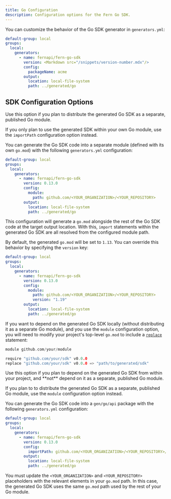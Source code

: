 ```yaml
---
title: Go Configuration
description: Configuration options for the Fern Go SDK.
---
```


You can customize the behavior of the Go SDK generator in `generators.yml`:

```yaml {7-8}
default-group: local
groups:
  local:
    generators:
      - name: fernapi/fern-go-sdk
        version: <Markdown src="/snippets/version-number.mdx"/>
        config:
          packageName: acme
        output:
          location: local-file-system
          path: ../generated/go
```

## SDK Configuration Options

<ParamField path="module" type="ModuleConfigSchema" required={false} toc={true}>
Use this option if you plan to distribute the generated Go SDK as a separate, published Go module.

<Note>If you only plan to use the generated SDK within your own Go module, use the `importPath` configuration option instead.</Note>

You can generate the Go SDK code into a separate module (defined with its own `go.mod`)
with the following `generators.yml` configuration:

```yaml {7-9}
default-group: local
groups:
  local:
    generators:
      - name: fernapi/fern-go-sdk
        version: 0.13.0
        config:
          module:
            path: github.com/<YOUR_ORGANIZATION>/<YOUR_REPOSITORY>
        output:
          location: local-file-system
          path: ../generated/go
```

This configuration will generate a `go.mod` alongside the rest of the Go SDK code at the target output
location. With this, `import` statements within the generated Go SDK are all resolved from the configured
module path.

By default, the generated `go.mod` will be set to `1.13`. You can override this behavior by specifying
the `version` key:

```yaml {10}
default-group: local
groups:
  local:
    generators:
      - name: fernapi/fern-go-sdk
        version: 0.13.0
        config:
          module:
            path: github.com/<YOUR_ORGANIZATION>/<YOUR_REPOSITORY>
            version: "1.19"
        output:
          location: local-file-system
          path: ../generated/go
```

If you want to depend on the generated Go SDK locally (without distributing it as a separate Go module),
and you use the `module` configuration option, you will need to modify your project's top-level `go.mod` to include a [`replace`](https://go.dev/doc/modules/gomod-ref#replace) statement:

```go
module github.com/your/module

require "github.com/your/sdk" v0.0.0
replace "github.com/your/sdk" v0.0.0 => "path/to/generated/sdk"
```

</ParamField>

<ParamField path="packageName" type="string" required={false} toc={true}>
</ParamField>

<ParamField path="importPath" type="string" required={false} toc={true}>
Use this option if you plan to depend on the generated Go SDK from within your project, and **not** depend on it as a separate, published Go module.

<Note>If you plan to to distribute the generated Go SDK as a separate, published Go module, use the `module` configuration option instead.</Note>

You can generate the Go SDK code into a `gen/go/api` package with the following `generators.yml`
configuration:

```yaml {7-8}
default-group: local
groups:
  local:
    generators:
      - name: fernapi/fern-go-sdk
        version: 0.13.0
        config:
          importPath: github.com/<YOUR_ORGANIZATION>/<YOUR_REPOSITORY>/generated/go
        output:
          location: local-file-system
          path: ../generated/go
```
<Info>You must update the `<YOUR_ORGANIZATION>` and `<YOUR_REPOSITORY>` placeholders
with the relevant elements in your `go.mod` path. In this case, the generated Go SDK uses the same `go.mod` path used by the rest of your Go module.</Info>

</ParamField>

<ParamField path="alwaysSendRequiredProperties" type="boolean" required={false} toc={true}>
</ParamField>

<ParamField path="clientConstructorName" type="string" required={false} toc={true}>
</ParamField>

<ParamField path="clientName" type="string" required={false} toc={true}>
</ParamField>

<ParamField path="exportedClientName" type="string" required={false} toc={true}>
</ParamField>

<ParamField path="includeLegacyClientOptions" type="boolean" required={false} toc={true}>
</ParamField>

<ParamField path="inlinePathParameters" type="boolean" required={false} toc={true}>
</ParamField>

<ParamField path="inlineFileProperties" type="boolean" required={false} toc={true}>
</ParamField>

<ParamField path="packageLayout" type="'flat' | 'nested'" required={false} toc={true}>
</ParamField>

<ParamField path="union" type="'v0' | 'v1'" required={false} toc={true}>
</ParamField>

<ParamField path="useReaderForBytesRequest" type="boolean" required={false} toc={true}>
</ParamField>
